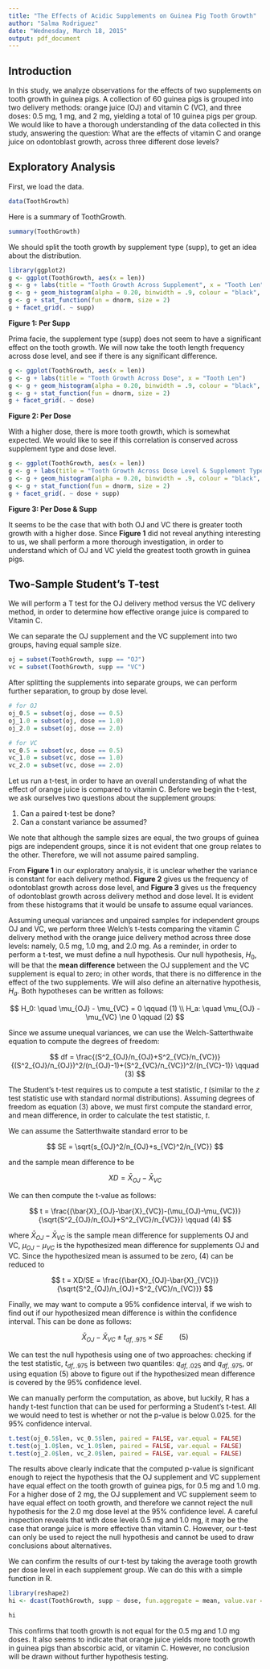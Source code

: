 ---
title: "The Effects of Acidic Supplements on Guinea Pig Tooth Growth"
author: "Salma Rodriguez"
date: "Wednesday, March 18, 2015"
output: pdf_document
---

## Introduction

In this study, we analyze observations for the effects of two supplements on tooth growth in guinea pigs. A collection of 60 guinea pigs is grouped into two delivery methods: orange juice (OJ) and vitamin C (VC), and three doses: 0.5 mg, 1 mg, and 2 mg, yielding a total of 10 guinea pigs per group. We would like to have a thorough understanding of the data collected in this study, answering the question: What are the effects of vitamin C and orange juice on odontoblast growth, across three different dose levels?

## Exploratory Analysis

First, we load the data.

```{r}
data(ToothGrowth)
```

Here is a summary of ToothGrowth.

```{r}
summary(ToothGrowth)
```

We should split the tooth growth by supplement type (supp), to get an idea about the distribution.

```{r}
library(ggplot2)
g <- ggplot(ToothGrowth, aes(x = len))
g <- g + labs(title = "Tooth Growth Across Supplement", x = "Tooth Len")
g <- g + geom_histogram(alpha = 0.20, binwidth = .9, colour = "black", aes(y = ..density..))
g <- g + stat_function(fun = dnorm, size = 2)
g + facet_grid(. ~ supp)
```
**Figure 1: Per Supp**

Prima facie, the supplement type (supp) does not seem to have a significant effect on the tooth growth. We will now take the tooth length frequency across dose level, and see if there is any significant difference.

```{r}
g <- ggplot(ToothGrowth, aes(x = len))
g <- g + labs(title = "Tooth Growth Across Dose", x = "Tooth Len")
g <- g + geom_histogram(alpha = 0.20, binwidth = .9, colour = "black", aes(y = ..density..))
g <- g + stat_function(fun = dnorm, size = 2)
g + facet_grid(. ~ dose)
```
**Figure 2: Per Dose**

With a higher dose, there is more tooth growth, which is somewhat expected. We would like to see if this correlation is conserved across supplement type and dose level.

```{r}
g <- ggplot(ToothGrowth, aes(x = len))
g <- g + labs(title = "Tooth Growth Across Dose Level & Supplement Type", x = "Tooth Len")
g <- g + geom_histogram(alpha = 0.20, binwidth = .9, colour = "black", aes(y = ..density..))
g <- g + stat_function(fun = dnorm, size = 2)
g + facet_grid(. ~ dose + supp)
```
**Figure 3: Per Dose & Supp**

It seems to be the case that with both OJ and VC there is greater tooth growth with a higher dose. Since **Figure 1** did not reveal anything interesting to us, we shall perform a more thorough investigation, in order to understand which of OJ and VC yield the greatest tooth growth in guinea pigs.

## Two-Sample Student's T-test

We will perform a T test for the OJ delivery method versus the VC delivery method, in order to determine how effective orange juice is compared to Vitamin C.

We can separate the OJ supplement and the VC supplement into two groups, having equal sample size.

```{r}
oj = subset(ToothGrowth, supp == "OJ")
vc = subset(ToothGrowth, supp == "VC")
```

After splitting the supplements into separate groups, we can perform further separation, to group by dose level.

```{r}
# for OJ
oj_0.5 = subset(oj, dose == 0.5)
oj_1.0 = subset(oj, dose == 1.0)
oj_2.0 = subset(oj, dose == 2.0)

# for VC
vc_0.5 = subset(vc, dose == 0.5)
vc_1.0 = subset(vc, dose == 1.0)
vc_2.0 = subset(vc, dose == 2.0)
```

Let us run a t-test, in order to have an overall understanding of what the effect of orange juice is compared to vitamin C. Before we begin the t-test, we ask ourselves two questions about the supplement groups:

1. Can a paired t-test be done?
2. Can a constant variance be assumed?

We note that although the sample sizes are equal, the two groups of guinea pigs are independent groups, since it is not evident that one group relates to the other. Therefore, we will not assume paired sampling.

From **Figure 1** in our exploratory analysis, it is unclear whether the variance is constant for each delivery method. **Figure 2** gives us the frequency of odontoblast growth across dose level, and **Figure 3** gives us the frequency of odontoblast growth across delivery method and dose level. It is evident from these histograms that it would be unsafe to assume equal variances.

Assuming unequal variances and unpaired samples for independent groups OJ and VC, we perform three Welch's t-tests comparing the vitamin C delivery method with the orange juice delivery method across three dose levels: namely, 0.5 mg, 1.0 mg, and 2.0 mg. As a reminder, in order to perform a t-test, we must define a null hypothesis. Our null hypothesis, $H_0$, will be that the **mean difference** between the OJ supplement and the VC supplement is equal to zero; in other words, that there is no difference in the effect of the two supplements. We will also define an alternative hypothesis, $H_a$. Both hypotheses can be written as follows:

$$
  H_0: \quad \mu_{OJ} - \mu_{VC} = 0 \qquad (1) \\
  H_a: \quad \mu_{OJ} - \mu_{VC} \ne 0 \qquad (2)
$$

Since we assume unequal variances, we can use the Welch-Satterthwaite equation to compute the degrees of freedom:

$$
  df = \frac{(S^2_{OJ}/n_{OJ}+S^2_{VC}/n_{VC})}{(S^2_{OJ}/n_{OJ})^2/(n_{OJ}-1)+(S^2_{VC}/n_{VC})^2/(n_{VC}-1)} \qquad (3)
$$

The Student's t-test requires us to compute a test statistic, $t$ (similar to the $z$ test statistic use with standard normal distributions). Assuming degrees of freedom as equation (3) above, we must first compute the standard error, and mean difference, in order to calculate the test statistic, $t$.

We can assume the Satterthwaite standard error to be

$$
  SE = \sqrt{s_{OJ}^2/n_{OJ}+s_{VC}^2/n_{VC}}
$$

and the sample mean difference to be

$$
  XD = \bar{X}_{OJ}-\bar{X}_{VC}
$$

We can then compute the t-value as follows:

$$
  t = \frac{(\bar{X}_{OJ}-\bar{X}_{VC})-(\mu_{OJ}-\mu_{VC})}{\sqrt{S^2_{OJ}/n_{OJ}+S^2_{VC}/n_{VC}}} \qquad (4)
$$

where $\bar{X}_{OJ}-\bar{X}_{VC}$ is the sample mean difference for supplements OJ and VC, $\mu_{OJ}-\mu_{VC}$ is the hypothesized mean difference for supplements OJ and VC. Since the hypothesized mean is assumed to be zero, (4) can be reduced to

$$
  t = XD/SE = \frac{(\bar{X}_{OJ}-\bar{X}_{VC})}{\sqrt{S^2_{OJ}/n_{OJ}+S^2_{VC}/n_{VC}}}
$$

Finally, we may want to compute a 95% confidence interval, if we wish to find out if our hypothesized mean difference is within the confidence interval. This can be done as follows:

$$
  \bar{X}_{OJ}-\bar{X}_{VC} \pm t_{df,.975} \times SE \qquad (5)
$$

We can test the null hypothesis using one of two approaches: checking if the test statistic, $t_{df,.975}$ is between two quantiles: $q_{df,.025}$ and $q_{df,.975}$, or using equation (5) above to figure out if the hypothesized mean difference is covered by the 95% confidence level.

We can manually perform the computation, as above, but luckily, R has a handy t-test function that can be used for performing a Student's t-test. All we would need to test is whether or not the p-value is below 0.025. for the 95% confidence interval.

```{r}
t.test(oj_0.5$len, vc_0.5$len, paired = FALSE, var.equal = FALSE)
t.test(oj_1.0$len, vc_1.0$len, paired = FALSE, var.equal = FALSE)
t.test(oj_2.0$len, vc_2.0$len, paired = FALSE, var.equal = FALSE)
```

The results above clearly indicate that the computed p-value is significant enough to reject the hypothesis that the OJ supplement and VC supplement have equal effect on the tooth growth of guinea pigs, for 0.5 mg and 1.0 mg. For a higher dose of 2 mg, the OJ supplement and VC supplement seem to have equal effect on tooth growth, and therefore we cannot reject the null hypothesis for the 2.0 mg dose level at the 95% confidence level. A careful inspection reveals that with dose levels 0.5 mg and 1.0 mg, it may be the case that orange juice is more effective than vitamin C. However, our t-test can only be used to reject the null hypothesis and cannot be used to draw conclusions about alternatives.

We can confirm the results of our t-test by taking the average tooth growth per dose level in each supplement group. We can do this with a simple function in R.

```{r}
library(reshape2)
hi <- dcast(ToothGrowth, supp ~ dose, fun.aggregate = mean, value.var = "len")

hi
```

This confirms that tooth growth is not equal for the 0.5 mg and 1.0 mg doses. It also seems to indicate that orange juice yields more tooth growth in guinea pigs than abscorbic acid, or vitamin C. However, no conclusion will be drawn without further hypothesis testing.